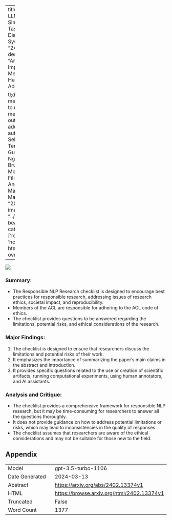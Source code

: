 
---
title: "Reliable LLM-based User Simulator for Task-Oriented Dialogue Systems"
id: "2402.13374v1"
description: "Article: The Impact of Social Media on Mental Health in Adolescents

tl;dr: Social media use linked to negative mental health outcomes in adolescents."
author: Ivan Sekulić, Silvia Terragni, Victor Guimarães, Nghia Khau, Bruna Guedes, Modestas Filipavicius, André Ferreira Manso, Roland Mathis
date: "2024-02-20"
image: "../../../bayesian-beagle.png"
categories: ['robustness', 'hci']
format:
  html:
    code-overflow: wrap
---

![](../../../bayesian-beagle.png)

### **Summary:**
- The Responsible NLP Research checklist is designed to encourage best practices for responsible research, addressing issues of research ethics, societal impact, and reproducibility.
- Members of the ACL are responsible for adhering to the ACL code of ethics.
- The checklist provides questions to be answered regarding the limitations, potential risks, and ethical considerations of the research.

### Major Findings:
1. The checklist is designed to ensure that researchers discuss the limitations and potential risks of their work.
2. It emphasizes the importance of summarizing the paper's main claims in the abstract and introduction.
3. It provides specific questions related to the use or creation of scientific artifacts, running computational experiments, using human annotators, and AI assistants.

### Analysis and Critique:
- The checklist provides a comprehensive framework for responsible NLP research, but it may be time-consuming for researchers to answer all the questions thoroughly.
- It does not provide guidance on how to address potential limitations or risks, which may lead to inconsistencies in the quality of responses.
- The checklist assumes that researchers are aware of the ethical considerations and may not be suitable for those new to the field.

## Appendix

|          |          |
|----------|----------|
| Model     | gpt-3.5-turbo-1106       |
| Date Generated     | 2024-03-13       |
| Abstract | [https://arxiv.org/abs/2402.13374v1](https://arxiv.org/abs/2402.13374v1)        |
| HTML     | [https://browse.arxiv.org/html/2402.13374v1](https://browse.arxiv.org/html/2402.13374v1)       |
| Truncated       | False       |
| Word Count       | 1377       |